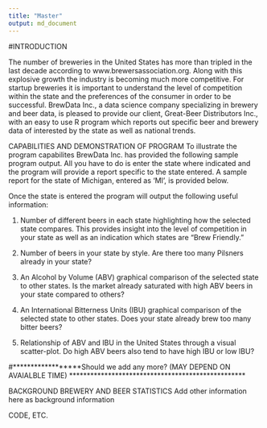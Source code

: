 ```yaml
---
title: "Master"
output: md_document
---
```


#INTRODUCTION

The number of breweries in the United States has more than tripled in the last decade according to www.brewersassociation.org.  Along with this explosive growth the industry is becoming much more competitive.   For startup breweries it is important to understand the level of competition within the state and the preferences of the consumer in order to be successful.  BrewData Inc., a data science company specializing in brewery and beer data, is pleased to provide our client, Great-Beer Distributors Inc., with an easy to use R program which reports out specific beer and brewery data of interested by the state as well as national trends.

CAPABILITIES AND DEMONSTRATION OF PROGRAM
To illustrate the program capabilites BrewData Inc. has provided the following sample program output.   All you have to do is enter the state where indicated and the program will provide a report specific to the state entered.  A sample report for the state of Michigan, entered as 'MI', is provided below.

Once the state is entered the program will output the following useful information:

1. Number of different beers in each state highlighting how the selected state compares.  This provides insight into the level of competition in your state as well as an indication which states are "Brew Friendly."

2. Number of beers in your state by style.  Are there too many Pilsners already in your state?

3. An Alcohol by Volume (ABV) graphical comparison of the selected state to other states.  Is the market already saturated with high ABV beers in your state compared to others?

4. An International Bitterness Units (IBU) graphical comparison of the selected state to other states.  Does your state already brew too many bitter beers?

5. Relationship of ABV and IBU in the United States through a visual scatter-plot.  Do high ABV beers also tend to have high IBU or low IBU?

#******************Should we add any more?  (MAY DEPEND ON AVAIALBLE TIME) **************************************************





BACKGROUND BREWERY AND BEER STATISTICS
Add other information here as background information

CODE, ETC.